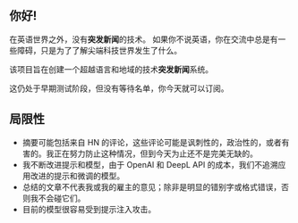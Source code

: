 
<CallToAction />

## 你好!

在英语世界之外，没有**突发新闻**的技术。
如果你不说英语，你在交流中总是有一些障碍，只是为了了解尖端科技世界发生了什么。


<Callout type="info" emoji="🗞️">

该项目旨在创建一个超越语言和地域的技术**突发新闻**系统。

</Callout>

这仍处于早期测试阶段，但没有等待名单，你今天就可以订阅。

## 局限性

- 摘要可能包括来自 HN 的评论，这些评论可能是讽刺性的，政治性的，或者有害的。我正在努力防止这种情况，但到今天为止还不是完美无缺的。
- 我不断改进提示和模型，由于 OpenAI 和 DeepL API 的成本，我们不追溯应用改进的提示和微调的模型。
- 总结的文章不代表我或我的雇主的意见；除非是明显的错别字或格式错误，否则我不会碰它们。
- 目前的模型很容易受到提示注入攻击。
